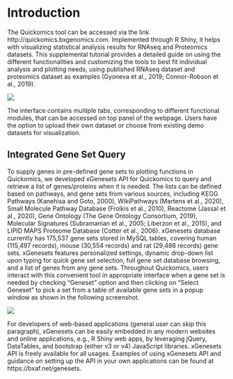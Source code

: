# Introduction

The Quickomics tool can be accessed via the link http://quickomics.bxgenomics.com. Implemented through R Shiny, it helps with visualizing statistical analysis results for RNAseq and Proteomics datasets. This supplemental tutorial provides a detailed guide on using the different functionalities and customizing the tools to best fit individual analysis and plotting needs, using published RNAseq dataset and proteomics dataset as examples (Gyoneva et al., 2019; Connor-Robson et al., 2019).

![](https://interactivereport.github.io/Quickomics/tutorial/Figures/FigureS1_1.png)

The interface contains multiple tabs, corresponding to different functional modules, that can be accessed on top panel of the webpage. Users have the option to upload their own dataset or choose from existing demo datasets for visualization.

## Integrated Gene Set Query

To supply genes in pre-defined gene sets to plotting functions in Quickomics, we developed xGenesets API for Quickomics to query and retrieve a list of genes/proteins when it is needed. The lists can be defined based on pathways, and gene sets from various sources, including KEGG Pathways (Kanehisa and Goto, 2000), WikiPathways (Martens et al., 2020), Small Molecule Pathway Database (Frolkis et al., 2010), Reactome (Jassal et al., 2020), Gene Ontology (The Gene Ontology Consortium, 2019), Molecular Signatures (Subramanian et al., 2005; Liberzon et al., 2015), and LIPID MAPS Proteome Database (Cotter et al., 2006). xGenesets database currently has 175,537 gene sets stored in MySQL tables, covering human (115,497 records), mouse (30,554 records) and rat (29,486 records) gene sets. xGenesets features personalized settings, dynamic drop-down list upon typing for quick gene set selection, full gene set database browsing, and a list of genes from any gene sets. Throughout Quickomics, users interact with this convenient tool in appropriate interface when a gene set is needed by checking “Geneset” option and then clicking on “Select Geneset” to pick a set from a table of available gene sets in a popup window as shown in the following screenshot.

![](https://interactivereport.github.io/Quickomics/tutorial/Figures/FigureS1.1_1.png)

For developers of web-based applications (general user can skip this paragraph), xGenesets can be easily embedded in any modern websites and online applications, e.g., R Shiny web apps, by leveraging jQuery, DataTables, and bootstrap (either v3 or v4) JavaScript libraries. xGenesets API is freely available for all usages. Examples of using xGenesets API and guidance on setting up the API in your own applications can be found at https://bxaf.net/genesets.